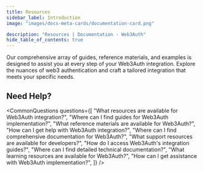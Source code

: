 ```yaml
---
title: Resources
sidebar_label: Introduction
image: "images/docs-meta-cards/documentation-card.png"

description: "Resources | Documentation - Web3Auth"
hide_table_of_contents: true
---
```




Our comprehensive array of guides, reference materials, and examples is designed to assist you at
every step of your Web3Auth integration. Explore the nuances of web3 authentication and craft a
tailored integration that meets your specific needs.

<ResourcesCards />

## Need Help?

<HelpCards />

<CommonQuestions
  questions={[
    "What resources are available for Web3Auth integration?",
    "Where can I find guides for Web3Auth implementation?",
    "What reference materials are available for Web3Auth?",
    "How can I get help with Web3Auth integration?",
    "Where can I find comprehensive documentation for Web3Auth?",
    "What support resources are available for developers?",
    "How do I access Web3Auth's integration guides?",
    "Where can I find detailed technical documentation?",
    "What learning resources are available for Web3Auth?",
    "How can I get assistance with Web3Auth implementation?",
  ]}
/>
